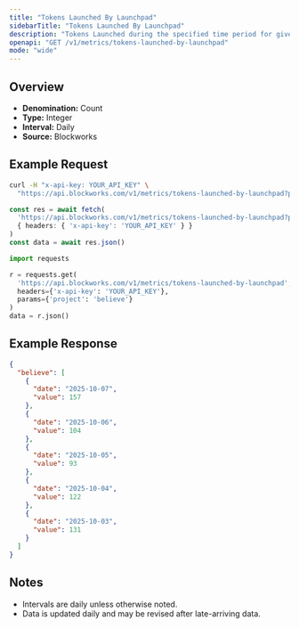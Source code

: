 ```yaml
---
title: "Tokens Launched By Launchpad"
sidebarTitle: "Tokens Launched By Launchpad"
description: "Tokens Launched during the specified time period for given launchpad."
openapi: "GET /v1/metrics/tokens-launched-by-launchpad"
mode: "wide"
---
```


## Overview

- **Denomination:** Count
- **Type:** Integer
- **Interval:** Daily
- **Source:** Blockworks

## Example Request

<CodeGroup>

```bash cURL
curl -H "x-api-key: YOUR_API_KEY" \
  "https://api.blockworks.com/v1/metrics/tokens-launched-by-launchpad?project=believe"
```

```typescript TypeScript
const res = await fetch(
  'https://api.blockworks.com/v1/metrics/tokens-launched-by-launchpad?project=believe',
  { headers: { 'x-api-key': 'YOUR_API_KEY' } }
)
const data = await res.json()
```

```python Python
import requests

r = requests.get(
  'https://api.blockworks.com/v1/metrics/tokens-launched-by-launchpad',
  headers={'x-api-key': 'YOUR_API_KEY'},
  params={'project': 'believe'}
)
data = r.json()
```

</CodeGroup>

## Example Response

```json
{
  "believe": [
    {
      "date": "2025-10-07",
      "value": 157
    },
    {
      "date": "2025-10-06",
      "value": 104
    },
    {
      "date": "2025-10-05",
      "value": 93
    },
    {
      "date": "2025-10-04",
      "value": 122
    },
    {
      "date": "2025-10-03",
      "value": 131
    }
  ]
}
```

## Notes
- Intervals are daily unless otherwise noted.
- Data is updated daily and may be revised after late-arriving data.